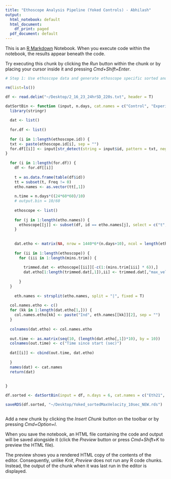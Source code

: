 ```yaml
---
title: "Ethoscope Analysis Pipeline (Yoked Controls) - Abhilash"
output:
  html_notebook: default
  html_document:
    df_print: paged
  pdf_document: default
---
```


This is an [R Markdown](http://rmarkdown.rstudio.com) Notebook. When you execute code within the notebook, the results appear beneath the code. 

Try executing this chunk by clicking the *Run* button within the chunk or by placing your cursor inside it and pressing *Cmd+Shift+Enter*. 

```r
# Step 1: Use ethoscope data and generate ethoscope specific sorted and binned data. Use the function datSortBin.R. Input for this function must be .txt file from the ethoscope module.

rm(list=ls())

df <- read.delim("~/Desktop/2_16_23_24hrSD_220s.txt", header = T)

datSortBin <- function (input, n.days, cat.names = c("Control", "Experimental"), ethoscope.id, mins.trim) {
  library(stringr)
  
  dat <- list()
  
  for.df <- list()
  
  for (i in 1:length(ethoscope.id)) {
  txt <- paste(ethoscope.id[i], sep = "")
  for.df[[i]] <- input[str_detect(string = input$id, pattern = txt, negate = FALSE),]
}
  
  for (i in 1:length(for.df)) {
    df <- for.df[[i]]
    
    t = as.data.frame(table(df$id))
    tt = subset(t, Freq != 0)
    etho.names <- as.vector(tt[,1])
    
    n.time = n.days*((24*60*60)/10)
    # output.bin = 10/60
    
    ethoscope <- list()
    
    for (j in 1:length(etho.names)) {
      ethoscope[[j]] <- subset(df, id == etho.names[j], select = c("t","max_velocity"))
    }
    
    
    dat.etho <- matrix(NA, nrow = 1440*6*(n.days+10), ncol = length(ethoscope))
    
    for (ii in 1:length(ethoscope)) {
      for (iii in 1:length(mins.trim)) {
        
        trimmed.dat <- ethoscope[[ii]][-c(1:(mins.trim[iii] * 6)),]
        dat.etho[1:length(trimmed.dat[,1]),ii] <- trimmed.dat[,"max_velocity"]
        
      }
  }
    
    eth.names <- strsplit(etho.names, split = "|", fixed = T)
  
  col.names.etho <- c()
  for (kk in 1:length(dat.etho[1,])) {
    col.names.etho[kk] <- paste("Ind", eth.names[[kk]][2], sep = "")
  }
  
  colnames(dat.etho) <- col.names.etho
  
  out.time <- as.matrix(seq(10, (length(dat.etho[,1])*10), by = 10))
  colnames(out.time) <- c("Time since start (sec)")
    
  dat[[i]] <- cbind(out.time, dat.etho)
    
  }
  names(dat) <- cat.names
  return(dat)
  
  
}

df.sorted <- datSortBin(input = df, n.days = 6, cat.names = c("Eth21", "Eth20", "Eth22", "Eth28", "Eth8", "Eth15", "Eth19","Eth14"), ethoscope.id = c("021ff0",	"020d02",	"02241c",	"02863e",	"0084cd",	"01511e",	"019f4e",	"014158"), mins.trim = c(c(1272,	1269,	1268,	1268,	1267,	1267,	1267,	1265)+60))

saveRDS(df.sorted, "~/Desktop/Yoked_sortedMaxVelocity_10sec_NEW.rds")

```


```r
```

Add a new chunk by clicking the *Insert Chunk* button on the toolbar or by pressing *Cmd+Option+I*.

When you save the notebook, an HTML file containing the code and output will be saved alongside it (click the *Preview* button or press *Cmd+Shift+K* to preview the HTML file). 

The preview shows you a rendered HTML copy of the contents of the editor. Consequently, unlike *Knit*, *Preview* does not run any R code chunks. Instead, the output of the chunk when it was last run in the editor is displayed.

